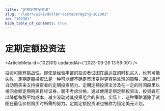 ```yaml
---
title: "定期定额投资法"
slug: "/learn/wiki/dollar-costaveraging-102301"
id: "102301"
hide_table_of_contents: true
---
```



# 定期定额投资法

<ArticleMeta id={102301} updatedAt={'2023-09-26 13:59:00'} />
<div className='border-solid border-b border-t-0 my-4 border-[var(--ifm-color-gray-300)]' />

投资可能有挑战性。即使是经验丰富的投资者试图在最适宜的时机买入，也有可能失败。定期定额投资法是一种可以使不确定市场变得更容易处理的策略，通过进行自动购买来支持投资者的定期投资努力。定期定额投资法涉及在一定的时间段里以相同金额定期购买目标证券，而不考虑价格。通过使用定期定额投资法，投资者可以降低每股平均成本，减少波动对其投资组合的影响。实际上，这种策略消除了试图在最佳价格购买时所需的努力。定期定额投资法也被称为恒定美元计划。
